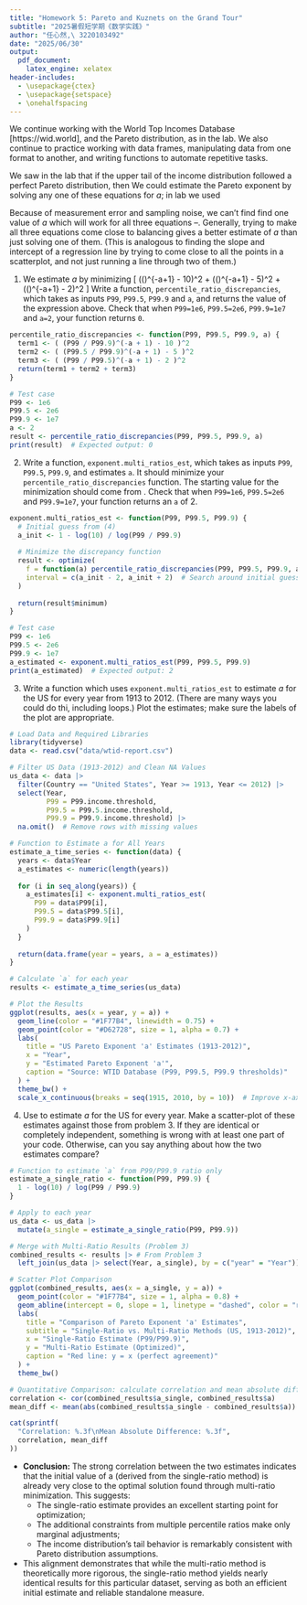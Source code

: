 ```yaml
---
title: "Homework 5: Pareto and Kuznets on the Grand Tour"
subtitle: "2025暑假短学期《数学实践》"
author: "任心然,\ 3220103492"
date: "2025/06/30"
output:
  pdf_document:
    latex_engine: xelatex
header-includes:
  - \usepackage{ctex}
  - \usepackage{setspace}
  - \onehalfspacing
---
```


We continue working with the World Top Incomes Database [https://wid.world], and the Pareto distribution, as in the lab.  We also continue to practice working with data frames, manipulating data from one format to another, and writing functions to automate repetitive tasks.

We saw in the lab that if the upper tail of the income distribution followed a perfect Pareto distribution, then
\begin{eqnarray}
\label{eqn:1percent-vs-0.1-percent}
\left(\frac{P99}{P99.9}\right)^{-a+1}  & = & 10\\
\left(\frac{P99.5}{P99.9}\right)^{-a+1} & = & 5\\
\left(\frac{P99}{P99.5}\right)^{-a+1} & = & 2
\label{eqn:1percent-vs-0.5-percent}
\end{eqnarray}
We could estimate the Pareto exponent by solving any one of these equations for $a$; in lab we used
\begin{equation}
a = 1 - \frac{\log{10}}{\log{(P99/P99.9)}} ~,
\label{eqn:exponent-from-quantile-ratio}
\end{equation}

Because of measurement error and sampling noise, we can't find find one value of $a$ which will work for all three equations \eqref{eqn:1percent-vs-0.1-percent}--\eqref{eqn:1percent-vs-0.5-percent}.  Generally, trying to make all three equations come close to balancing gives a better estimate of $a$ than just solving one of them.  (This is analogous to finding the slope and intercept of a regression line by trying to come close to all the points in a scatterplot, and not just running a line through two of them.)


1. We estimate $a$ by minimizing
\[
\left(\left(\frac{P99}{P99.9}\right)^{-a+1} - 10\right)^2 + \left(\left(\frac{P99.5}{P99.9}\right)^{-a+1} - 5\right)^2 +  \left(\left(\frac{P99}{P99.5}\right)^{-a+1} - 2\right)^2
\]
Write a function, `percentile_ratio_discrepancies`, which takes as inputs `P99`, `P99.5`, `P99.9` and `a`, and returns the value of the expression above.  Check that when `P99=1e6`, `P99.5=2e6`, `P99.9=1e7` and `a=2`, your function returns `0`.
```r
percentile_ratio_discrepancies <- function(P99, P99.5, P99.9, a) {
  term1 <- ( (P99 / P99.9)^(-a + 1) - 10 )^2
  term2 <- ( (P99.5 / P99.9)^(-a + 1) - 5 )^2
  term3 <- ( (P99 / P99.5)^(-a + 1) - 2 )^2
  return(term1 + term2 + term3)
}
```
```r
# Test case
P99 <- 1e6
P99.5 <- 2e6
P99.9 <- 1e7
a <- 2
result <- percentile_ratio_discrepancies(P99, P99.5, P99.9, a)
print(result)  # Expected output: 0
```


2. Write a function, `exponent.multi_ratios_est`, which takes as inputs `P99`, `P99.5`, `P99.9`, and estimates `a`.  It should minimize your `percentile_ratio_discrepancies` function.  The starting value for the minimization should come from \eqref{eqn:exponent-from-quantile-ratio}.  Check that when `P99=1e6`, `P99.5=2e6` and `P99.9=1e7`, your function returns an `a` of 2.
```r
exponent.multi_ratios_est <- function(P99, P99.5, P99.9) {
  # Initial guess from (4)
  a_init <- 1 - log(10) / log(P99 / P99.9)
  
  # Minimize the discrepancy function
  result <- optimize(
    f = function(a) percentile_ratio_discrepancies(P99, P99.5, P99.9, a),
    interval = c(a_init - 2, a_init + 2)  # Search around initial guess
  )
  
  return(result$minimum)
}
```
```r
# Test case
P99 <- 1e6
P99.5 <- 2e6
P99.9 <- 1e7
a_estimated <- exponent.multi_ratios_est(P99, P99.5, P99.9)
print(a_estimated)  # Expected output: 2
```

3. Write a function which uses  `exponent.multi_ratios_est` to estimate $a$ for the US for every year from 1913 to 2012.  (There are many ways you could do thi, including loops.)  Plot the estimates; make sure the labels of the plot are appropriate.
```r
# Load Data and Required Libraries
library(tidyverse)
data <- read.csv("data/wtid-report.csv")
```
```r
# Filter US Data (1913-2012) and Clean NA Values
us_data <- data |>
  filter(Country == "United States", Year >= 1913, Year <= 2012) |> 
  select(Year, 
         P99 = P99.income.threshold,
         P99.5 = P99.5.income.threshold,
         P99.9 = P99.9.income.threshold) |> 
  na.omit()  # Remove rows with missing values

# Function to Estimate a for All Years
estimate_a_time_series <- function(data) {
  years <- data$Year
  a_estimates <- numeric(length(years))
  
  for (i in seq_along(years)) {
    a_estimates[i] <- exponent.multi_ratios_est(
      P99 = data$P99[i],
      P99.5 = data$P99.5[i],
      P99.9 = data$P99.9[i]
    )
  }
  
  return(data.frame(year = years, a = a_estimates))
}

# Calculate `a` for each year
results <- estimate_a_time_series(us_data)

# Plot the Results
ggplot(results, aes(x = year, y = a)) +
  geom_line(color = "#1F77B4", linewidth = 0.75) +
  geom_point(color = "#D62728", size = 1, alpha = 0.7) +
  labs(
    title = "US Pareto Exponent 'a' Estimates (1913-2012)",
    x = "Year",
    y = "Estimated Pareto Exponent 'a'",
    caption = "Source: WTID Database (P99, P99.5, P99.9 thresholds)"
  ) +
  theme_bw() +
  scale_x_continuous(breaks = seq(1915, 2010, by = 10))  # Improve x-axis labels
```

4. Use \eqref{eqn:exponent-from-quantile-ratio} to estimate $a$ for the US for every year.  Make a scatter-plot of these estimates against those from problem 3.  If they are identical or completely independent, something is wrong with at least one part of your code.  Otherwise, can you say anything about how the two estimates compare?
```r
# Function to estimate `a` from P99/P99.9 ratio only
estimate_a_single_ratio <- function(P99, P99.9) {
  1 - log(10) / log(P99 / P99.9)
}

# Apply to each year
us_data <- us_data |> 
  mutate(a_single = estimate_a_single_ratio(P99, P99.9))

# Merge with Multi-Ratio Results (Problem 3)
combined_results <- results |> # From Problem 3
  left_join(us_data |> select(Year, a_single), by = c("year" = "Year"))
```
```r
# Scatter Plot Comparison
ggplot(combined_results, aes(x = a_single, y = a)) +
  geom_point(color = "#1F77B4", size = 1, alpha = 0.8) +
  geom_abline(intercept = 0, slope = 1, linetype = "dashed", color = "red") +
  labs(
    title = "Comparison of Pareto Exponent 'a' Estimates",
    subtitle = "Single-Ratio vs. Multi-Ratio Methods (US, 1913-2012)",
    x = "Single-Ratio Estimate (P99/P99.9)",
    y = "Multi-Ratio Estimate (Optimized)",
    caption = "Red line: y = x (perfect agreement)"
  ) +
  theme_bw()
```
```r
# Quantitative Comparison: calculate correlation and mean absolute difference
correlation <- cor(combined_results$a_single, combined_results$a)
mean_diff <- mean(abs(combined_results$a_single - combined_results$a))

cat(sprintf(
  "Correlation: %.3f\nMean Absolute Difference: %.3f",
  correlation, mean_diff
))
```
- **Conclusion:** The strong correlation between the two estimates indicates that the initial value of a (derived from the single-ratio method) is already very close to the optimal solution found through multi-ratio minimization. This suggests:
  - The single-ratio estimate provides an excellent starting point for optimization;
  - The additional constraints from multiple percentile ratios make only marginal adjustments;
  - The income distribution's tail behavior is remarkably consistent with Pareto distribution assumptions.
- This alignment demonstrates that while the multi-ratio method is theoretically more rigorous, the single-ratio method yields nearly identical results for this particular dataset, serving as both an efficient initial estimate and reliable standalone measure.
